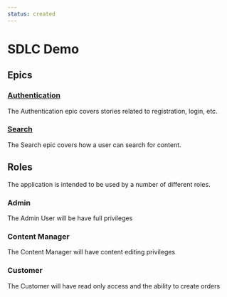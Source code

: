```yaml
---
status: created
---
```



# SDLC Demo

## Epics

### [Authentication](epics/authentication)

The Authentication epic covers stories related to registration, login, etc.

### [Search](epics/search)

The Search epic covers how a user can search for content.

## Roles

The application is intended to be used by a number of different roles.

### Admin

The Admin User will be have full privileges

### Content Manager

The Content Manager will have content editing privileges

### Customer

The Customer will have read only access and the ability to create orders
